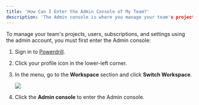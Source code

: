 ```yaml
---
title: 'How Can I Enter the Admin Console of My Team?'
description: 'The Admin console is where you manage your team's projects, users, subscriptions, and settings'
---
```


To manage your team's projects, users, subscriptions, and settings using the admin account, you must first enter the Admin console:

1. Sign in to [Powerdrill](https://powerdrill.ai).

2. Click your profile icon in the lower-left corner.

3. In the menu, go to the **Workspace** section and click **Switch Workspace**.

    <Frame>
      <img src="/enterprise/img/switch-workspace.png" style={{ borderRadius: '0.5rem' }} />
    </Frame>


4. Click the **Admin console** to enter the Admin console.







<MySnippet beta="community" />


